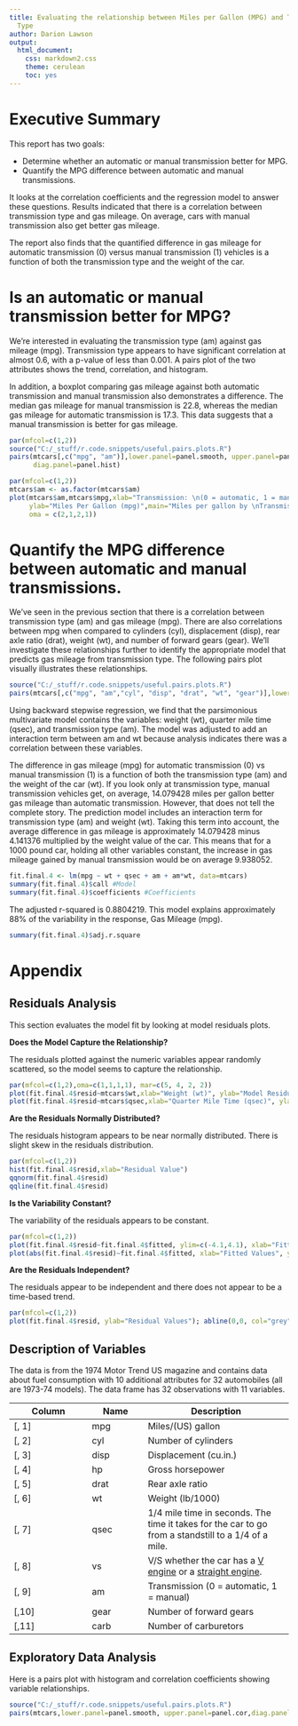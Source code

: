 ```yaml
---
title: Evaluating the relationship between Miles per Gallon (MPG) and Transmission
  Type
author: Darion Lawson
output:
  html_document:
    css: markdown2.css
    theme: cerulean
    toc: yes
---
```

# Executive Summary

This report has two goals:

* Determine whether an automatic or manual transmission better for MPG.
* Quantify the MPG difference between automatic and manual transmissions.

It looks at the correlation coefficients and the regression model to answer these questions. Results indicated that there is a correlation between transmission type and gas mileage. On average, cars with manual transmission also get better gas mileage.

The report also finds that the quantified difference in gas mileage for automatic transmission (0) versus  manual transmission (1) vehicles is a function of both the transmission type and the weight of the car.

# Is an automatic or manual transmission better for MPG?
We're interested in evaluating the transmission type (am) against gas mileage (mpg). Transmission type appears to have significant correlation at almost 0.6, with a p-value of less than 0.001. A pairs plot of the two attributes shows the trend, correlation, and histogram.  

In addition, a boxplot comparing gas mileage against both automatic transmission and manual transmission also demonstrates a difference. The median gas mileage for manual transmission is 22.8, whereas the median gas mileage for automatic transmission is 17.3. This data suggests that a manual transmission is better for gas mileage.

```r
par(mfcol=c(1,2))
source("C:/_stuff/r.code.snippets/useful.pairs.plots.R")
pairs(mtcars[,c("mpg", "am")],lower.panel=panel.smooth, upper.panel=panel.cor,
      diag.panel=panel.hist)
```

```r
par(mfcol=c(1,2))
mtcars$am <- as.factor(mtcars$am)
plot(mtcars$am,mtcars$mpg,xlab="Transmission: \n(0 = automatic, 1 = manual)", 
     ylab="Miles Per Gallon (mpg)",main="Miles per gallon by \nTransmission Type", 
     oma = c(2,1,2,1))
```

# Quantify the MPG difference between automatic and manual transmissions.

We've seen in the previous section that there is a correlation between transmission type (am) and gas mileage (mpg). There are also correlations between mpg when compared to cylinders (cyl), displacement (disp), rear axle ratio (drat), weight (wt), and number of forward gears (gear). We'll investigate these relationships further to identify the appropriate model that predicts gas mileage from transmission type. The following pairs plot visually illustrates these relationships. 

```r
source("C:/_stuff/r.code.snippets/useful.pairs.plots.R")
pairs(mtcars[,c("mpg", "am","cyl", "disp", "drat", "wt", "gear")],lower.panel=panel.smooth, upper.panel=panel.cor,diag.panel=panel.hist)
```

Using backward stepwise regression, we find that the parsimonious multivariate model contains the variables: weight (wt), quarter mile time (qsec), and transmission type (am). The model was adjusted to add an interaction term between am and wt because analysis indicates there was a correlation between these variables. 

The difference in gas mileage (mpg) for automatic transmission (0) vs manual transmission (1) is a function of both the transmission type (am) and the weight of the car (wt). If you look only at transmission type, manual transmission vehicles get, on average, 14.079428 miles per gallon better gas mileage than automatic transmission. However, that does not tell the complete story. The prediction model includes an interaction term for transmission type (am) and weight (wt). Taking this term into account, the average difference in gas mileage is approximately 14.079428 minus 4.141376 multiplied by the weight value of the car. This means that for a 1000 pound car, holding all other variables constant, the increase in gas mileage gained by manual transmission would be on average 9.938052.

```r
fit.final.4 <- lm(mpg ~ wt + qsec + am + am*wt, data=mtcars)
summary(fit.final.4)$call #Model
summary(fit.final.4)$coefficients #Coefficients
```
The adjusted r-squared is 0.8804219. This model explains approximately 88% of the variability in the response, Gas Mileage (mpg).

```r
summary(fit.final.4)$adj.r.square
```

# Appendix

## Residuals Analysis
This section evaluates the model fit by looking at model residuals plots. 

**Does the Model Capture the Relationship?**

The residuals plotted against the numeric variables appear randomly scattered, so the model seems to capture the relationship.
```r
par(mfcol=c(1,2),oma=c(1,1,1,1), mar=c(5, 4, 2, 2))
plot(fit.final.4$resid~mtcars$wt,xlab="Weight (wt)", ylab="Model Residuals"); abline(0,0, col="grey")
plot(fit.final.4$resid~mtcars$qsec,xlab="Quarter Mile Time (qsec)", ylab="Model Residuals"); abline(0,0, col="grey")
```

**Are the Residuals Normally Distributed?**

The residuals histogram appears to be near normally distributed. There is slight skew in the residuals distribution.

```r
par(mfcol=c(1,2))
hist(fit.final.4$resid,xlab="Residual Value")
qqnorm(fit.final.4$resid)
qqline(fit.final.4$resid)
```

**Is the Variability Constant?**

The variability of the residuals appears to be constant.

```r
par(mfcol=c(1,2))
plot(fit.final.4$resid~fit.final.4$fitted, ylim=c(-4.1,4.1), xlab="Fitted Values", ylab="Residual Values"); abline(0,0, col="grey")
plot(abs(fit.final.4$resid)~fit.final.4$fitted, xlab="Fitted Values", ylab="Absolute Residual Values"); abline(0,0, col="grey")
```

**Are the Residuals Independent?**

The residuals appear to be independent and there does not appear to be a time-based trend.
```r
par(mfcol=c(1,2))
plot(fit.final.4$resid, ylab="Residual Values"); abline(0,0, col="grey")
```

## Description of Variables

The data is from the 1974 Motor Trend US magazine and contains data about fuel consumption with 10 additional attributes for 32 automobiles (all are 1973-74 models). The data frame has 32 observations with 11 variables.

Column |Name |Description
-------|-----|-------------
[, 1] |mpg   |Miles/(US) gallon
[, 2]  |cyl	 |Number of cylinders
[, 3]	|disp	 |Displacement (cu.in.)
[, 4]	|hp	 |Gross horsepower
[, 5]	|drat	 |Rear axle ratio
[, 6]	|wt	 |Weight (lb/1000)
[, 7]	|qsec	 |1/4 mile time in seconds. The time it takes for the car to go from a standstill to a 1/4 of a mile.
[, 8]	|vs	 |V/S whether the car has a [V engine](http://en.wikipedia.org/wiki/V_engine) or a [straight engine](http://en.wikipedia.org/wiki/Straight_engine).
[, 9]	|am	 |Transmission (0 = automatic, 1 = manual)
[,10]	|gear	 |Number of forward gears
[,11]	|carb	 |Number of carburetors

## Exploratory Data Analysis

Here is a pairs plot with histogram and correlation coefficients showing variable relationships.
```r
source("C:/_stuff/r.code.snippets/useful.pairs.plots.R")
pairs(mtcars,lower.panel=panel.smooth, upper.panel=panel.cor,diag.panel=panel.hist)
```
